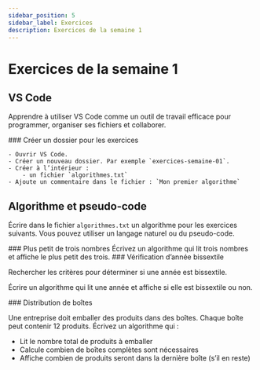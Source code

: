 ```yaml
---
sidebar_position: 5
sidebar_label: Exercices
description: Exercices de la semaine 1
---
```


# Exercices de la semaine 1

## VS Code

Apprendre à utiliser VS Code comme un outil de travail efficace pour
programmer, organiser ses fichiers et collaborer.

<ExerciseList>

<Exercise>
  <ExerciseHeader>
  ### Créer un dossier pour les exercices
  </ExerciseHeader>
  <ExerciseBody>

    - Ouvrir VS Code.
    - Créer un nouveau dossier. Par exemple `exercices-semaine-01`.
    - Créer à l’intérieur :
        - un fichier `algorithmes.txt`
    - Ajoute un commentaire dans le fichier : `Mon premier algorithme`

   </ExerciseBody>
</Exercise>

</ExerciseList>

## Algorithme et pseudo-code

Écrire dans le fichier `algorithmes.txt` un algorithme pour les exercices suivants. Vous pouvez utiliser un langage naturel
ou du pseudo-code.

<ExerciseList>

<Exercise>
  <ExerciseHeader>
  ### Plus petit de trois nombres
  </ExerciseHeader>
  <ExerciseBody>
  Écrivez un algorithme qui lit trois nombres et affiche le plus petit des trois.
   </ExerciseBody>
</Exercise>

<Exercise>
  <ExerciseHeader>
  ### Vérification d’année bissextile
  </ExerciseHeader>
  <ExerciseBody>

  Rechercher les critères pour déterminer si une année est bissextile.
  
  Écrire un algorithme qui lit une année et affiche si elle est bissextile ou
  non.
  
   </ExerciseBody>
</Exercise>

<Exercise>
  <ExerciseHeader>
  ### Distribution de boîtes
  </ExerciseHeader>
  <ExerciseBody>

  Une entreprise doit emballer des produits dans des boîtes. Chaque boîte peut
contenir 12 produits. Écrivez un algorithme qui :
  - Lit le nombre total de produits à emballer
  - Calcule combien de boîtes complètes sont nécessaires
  - Affiche combien de produits seront dans la dernière boîte (s’il en reste)

   </ExerciseBody>

</Exercise>

</ExerciseList>